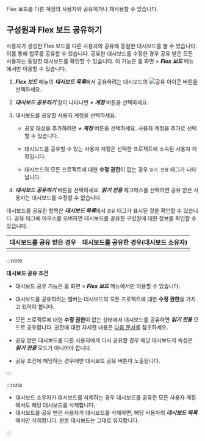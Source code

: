 Flex 보드를 다른 계정의 사용자와 공유하거나 재사용할 수 있습니다.

## 구성원과 Flex 보드 공유하기

사용자가 생성한 Flex 보드를 다른 사용자와 공유해 동일한 대시보드를 볼 수 있습니다. 이를 통해 업무를 공유할 수 있습니다. 공유한 대시보드를 수정한 경우 공유 받은 모든 사용자는 동일한 대시보드를 확인할 수 있습니다. 이 기능은 홈 화면 > ***Flex 보드*** 메뉴에서만 이용할 수 있습니다.

1. ***Flex 보드*** 메뉴의 ***대시보드 목록***에서 공유하려는 대시보드의 ![공유 아이콘](/img/ico-flexboard-share.svg) 버튼을 선택하세요.

    <ImgLang img="flexboard-share-01.png" desc="Flex 보드 공유" />

1. ***대시보드 공유하기*** 창이 나타나면 ***+ 계정*** 버튼을 선택하세요.

    <ImgLang img="flexboard-share-02.png" desc="Flex 보드 공유" />

1. 대시보드를 공유할 사용자 계정을 선택하세요.

    <ImgLang img="flexboard-share-06.png" desc="Flex 보드 공유" />

    * 공유 대상을 추가하려면 ***+ 계정*** 버튼을 선택하세요. 사용자 계정을 추가로 선택할 수 있습니다.

    * 대시보드를 공유할 수 있는 사용자 계정은 선택한 프로젝트에 소속된 사용자 계정입니다.

    * 대시보드의 모든 프로젝트에 대한 **수정 권한**이 없는 경우 `읽기 전용` 태그가 나타납니다.

1. ***대시보드 공유하기*** 버튼을 선택하세요. ***읽기 전용*** 체크박스를 선택하면 공유 받은 사용자는 대시보드를 수정할 수 없습니다.

    <ImgLang img="flexboard-share-03.png" desc="Flex 보드 공유" />

대시보드를 공유한 항목은 ***대시보드 목록***에서 `공유` 태그가 표시된 것을 확인할 수 있습니다. 공유 태그에 마우스를 오버하면 대시보드를 공유한 구성원에 대한 정보를 확인할 수 있습니다.

| 대시보드를 공유 받은 경우 | 대시보드를 공유한 경우(대시보드 소유자)
| -- | -- |
| <ImgLang img="flexboard-share-04.png" desc="Flex 보드 공유" /> | <ImgLang img="flexboard-share-05.png" desc="Flex 보드 공유" /> |

:::note 

**대시보드 공유 조건**

* 대시보드 공유 기능은 홈 화면 > ***Flex 보드*** 메뉴에서만 이용할 수 있습니다.

* 대시보드를 공유하려는 멤버는 대시보드의 모든 프로젝트에 대한 **수정 권한**을 가지고 있어야 합니다. 

* 모든 프로젝트에 대한 **수정 권한**이 없는 상태에서 대시보드를 공유하면 ***읽기 전용*** 모드로 공유합니다. 권한에 대한 자세한 내용은 [다음 문서](../project/project-structure)를 참조하세요.

* 공유 받은 대시보드를 다른 사용자에게 다시 공유할 경우 해당 대시보드의 속성은 ***읽기 전용*** 모드가 아니어야 합니다.

* 공유 조건에 해당하는 경우에만 대시보드 공유 버튼이 노출됩니다.

  <ImgLang img="flexboard-sharable-list.png" desc="Flex 보드 공유" />

:::

:::note

* 대시보드 소유자가 대시보드를 삭제하는 경우 대시보드를 공유한 모든 사용자 계정에서도 해당 대시보드를 삭제합니다.
* 대시보드를 공유 받은 사용자가 대시보드를 삭제하면, 해당 사용자의 ***대시보드 목록***에서만 삭제합니다. 원본 대시보드는 그대로 유지합니다.

:::